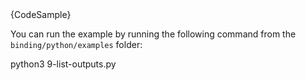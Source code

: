 
<CodeBlock className="language-python">
    {CodeSample}
</CodeBlock>

You can run the example by running the following command from the `binding/python/examples` folder:

<CodeBlock className="language-bash">
    python3 9-list-outputs.py
</CodeBlock>
